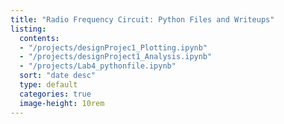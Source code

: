 ```yaml
---
title: "Radio Frequency Circuit: Python Files and Writeups"
listing:
  contents:
  - "/projects/designProjec1_Plotting.ipynb"
  - "/projects/designProject1_Analysis.ipynb"
  - "/projects/Lab4_pythonfile.ipynb"
  sort: "date desc"
  type: default
  categories: true
  image-height: 10rem
---
```

